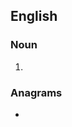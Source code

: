 ==English==

===Noun===
{{head|en|noun plural form}}

# {{plural of|groundsel|lang=en}}

===Anagrams===
* {{anagrams|en|groundless}}